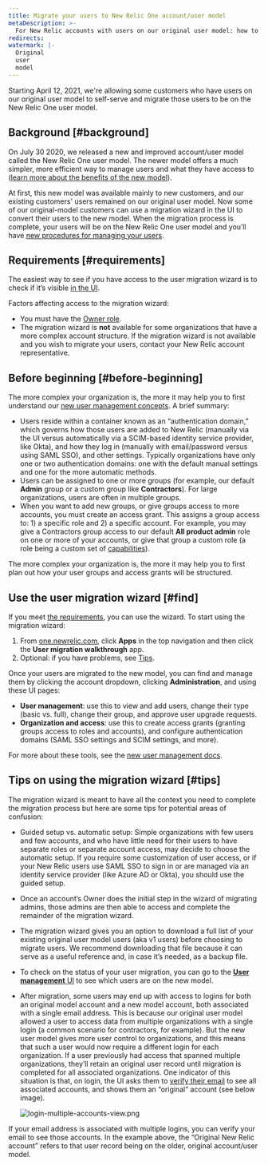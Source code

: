 ```yaml
---
title: Migrate your users to New Relic One account/user model 
metaDescription: >-
  For New Relic accounts with users on our original user model: how to migrate your users to our new model.
redirects:
watermark: |-
  Original
  user
  model
---
```


Starting April 12, 2021, we're allowing some customers who have users on our original user model to self-serve and migrate those users to be on the New Relic One user model.

## Background [#background]

On July 30 2020, we released a new and improved account/user model called the New Relic One user model. The newer model offers a much simpler, more efficient way to manage users and what they have access to ([learn more about the benefits of the new model](https://blog.newrelic.com/product-news/user-management-and-access-security/)). 

At first, this new model was available mainly to new customers, and our existing customers' users remained on our original user model. Now some of our original-model customers can use a migration wizard in the UI to convert their users to the new model. When the migration process is complete, your users will be on the New Relic One user model and you’ll have [new procedures for managing your users](/docs/accounts/accounts-billing/new-relic-one-user-management/introduction-managing-users/). 

## Requirements [#requirements]

The easiest way to see if you have access to the user migration wizard is to check if it’s visible [in the UI](#find).

Factors affecting access to the migration wizard: 
* You must have the [Owner role](/docs/accounts/original-accounts-billing/original-users-roles/users-roles-original-user-model/#roles). 
* The migration wizard is **not** available for some organizations that have a more complex account structure. If the migration wizard is not available and you wish to migrate your users, contact your New Relic account representative. 

## Before beginning [#before-beginning]

The more complex your organization is, the more it may help you to first understand our [new user management concepts](/docs/accounts/accounts-billing/new-relic-one-user-management/add-manage-users-groups-roles/#understand-concepts). A brief summary: 
* Users reside within a container known as an “authentication domain,” which governs how those users are added to New Relic (manually via the UI versus automatically via a SCIM-based identity service provider, like Okta), and how they log in (manually with email/password versus using SAML SSO), and other settings. Typically organizations have only one or two authentication domains: one with the default manual settings and one for the more automatic methods.  
* Users can be assigned to one or more groups (for example, our default **Admin** group or a custom group like **Contractors**). For large organizations, users are often in multiple groups. 
* When you want to add new groups, or give groups access to more accounts, you must create an access grant. This assigns a group access to: 1) a specific role and 2) a specific account. For example, you may give a Contractors group access to our default **All product admin** role on one or more of your accounts, or give that group a custom role (a role being a custom set of [capabilities](/docs/accounts/accounts-billing/new-relic-one-user-management/add-manage-users-groups-roles/#understand-concepts)). 

The more complex your organization is, the more it may help you to first plan out how your user groups and access grants will be structured. 

## Use the user migration wizard [#find]

If you meet [the requirements](#requirements), you can use the wizard. To start using the migration wizard: 

1. From [one.newrelic.com](https://one.newrelic.com), click **Apps** in the top navigation and then click the **User migration walkthrough** app.
2. Optional: if you have problems, see [Tips](#tips).

Once your users are migrated to the new model, you can find and manage them by clicking the account dropdown, clicking **Administration**, and using these UI pages: 

* **User management**: use this to view and add users, change their type (basic vs. full), change their group, and approve user upgrade requests. 
* **Organization and access**: use this to create access grants (granting groups access to roles and accounts), and configure authentication domains (SAML SSO settings and SCIM settings, and more). 

For more about these tools, see the [new user management docs](/docs/accounts/accounts-billing/new-relic-one-user-management/introduction-managing-users/).

## Tips on using the migration wizard [#tips]

The migration wizard is meant to have all the context you need to complete the migration process but here are some tips for potential areas of confusion:

* Guided setup vs. automatic setup: Simple organizations with few users and few accounts, and who have little need for their users to have separate roles or separate account access, may decide to choose the automatic setup. If you require some customization of user access, or if your New Relic users use SAML SSO to sign in or are managed via an identity service provider (like Azure AD or Okta), you should use the guided setup. 
* Once an account’s Owner does the initial step in the wizard of migrating admins, those admins are then able to access and complete the remainder of the migration wizard. 
* The migration wizard gives you an option to download a full list of your existing original user model users (aka v1 users) before choosing to migrate users. We recommend downloading that file because it can serve as a useful reference and, in case it’s needed, as a backup file. 
* To check on the status of your user migration, you can go to the [**User management** UI](/docs/accounts/accounts-billing/new-relic-one-user-management/add-manage-users-groups-roles/#where) to see which users are on the new model. 
* After migration, some users may end up with access to logins for both an original model account and a new model account, both associated with a single email address. This is because our original user model allowed a user to access data from multiple organizations with a single login (a common scenario for contractors, for example). But the new user model gives more user control to organizations, and this means that such a user would now require a different login for each organization. If a user previously had access that spanned multiple organizations, they’ll retain an original user record until migration is completed for all associated organizations. One indicator of this situation is that, on login, the UI asks them to [verify their email](/docs/accounts/accounts-billing/account-setup/troubleshoot-new-relics-password-email-address-login-problems/#verify-email) to see all associated accounts, and shows them an “original” account (see below image). 

    ![login-multiple-accounts-view.png](./images/login-multiple-accounts-view.png "login-multiple-accounts-view.png")

    <figcaption>
If your email address is associated with multiple logins, you can verify your email to see those accounts. In the example above, the “Original New Relic account” refers to that user record being on the older, original account/user model. 
    </figcaption>
